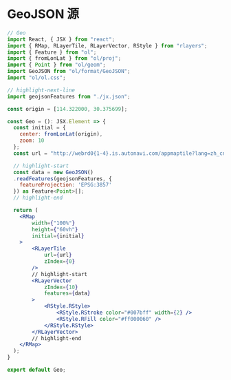 
# GeoJSON 源

<CodeBlock>
    <Geo />
</CodeBlock>

```jsx showLineNumbers
// Geo
import React, { JSX } from "react";
import { RMap, RLayerTile, RLayerVector, RStyle } from "rlayers";
import { Feature } from "ol";
import { fromLonLat } from "ol/proj";
import { Point } from "ol/geom";
import GeoJSON from "ol/format/GeoJSON";
import "ol/ol.css";

// highlight-next-line
import geojsonFeatures from "./jx.json";

const origin = [114.322000, 30.375699];

const Geo = (): JSX.Element => {
  const initial = {
    center: fromLonLat(origin),
    zoom: 10
  };
  const url = "http://webrd0{1-4}.is.autonavi.com/appmaptile?lang=zh_cn&size=1&scale=1&style=8&x={x}&y={y}&z={z}";

  // highlight-start
  const data = new GeoJSON()
  .readFeatures(geojsonFeatures, {
    featureProjection: 'EPSG:3857'
  }) as Feature<Point>[];
  // highlight-end

  return (
    <RMap
        width={"100%"}
        height={"60vh"}
        initial={initial}
    >
        <RLayerTile
            url={url}
            zIndex={0}
        />
        // highlight-start
        <RLayerVector
            zIndex={10}
            features={data}
        >
            <RStyle.RStyle>
                <RStyle.RStroke color="#007bff" width={2} />
                <RStyle.RFill color="#ff000060" />
            </RStyle.RStyle>
        </RLayerVector>
        // highlight-end
    </RMap>
  );
}

export default Geo;
```